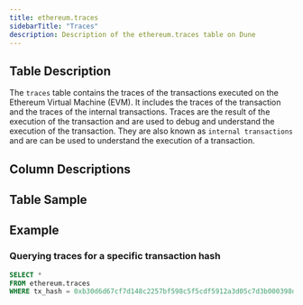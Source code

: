 ```yaml
---
title: ethereum.traces
sidebarTitle: "Traces"
description: Description of the ethereum.traces table on Dune
---
```


## Table Description

The `traces` table contains the traces of the transactions executed on the Ethereum Virtual Machine (EVM). It includes the traces of the transaction and the traces of the internal transactions. Traces are the result of the execution of the transaction and are used to debug and understand the execution of the transaction. They are also known as `internal transactions` and are can be used to understand the execution of a transaction.

## Column Descriptions


<ColumnDescriptions tableSchema="ethereum" tableName="traces" />

## Table Sample


<TableSample tableSchema="ethereum" tableName="traces" />

## Example 

### Querying traces for a specific transaction hash

```sql
SELECT *
FROM ethereum.traces
WHERE tx_hash = 0xb30d6d67cf7d148c2257bf598c5f5cdf5912a3d05c7d3b000398d675d2fa912c
```

